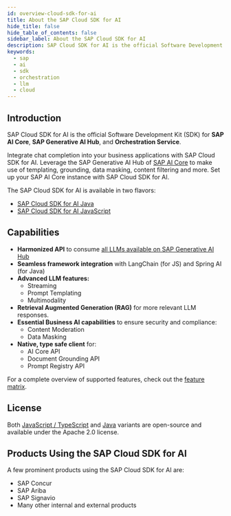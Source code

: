 ```yaml
---
id: overview-cloud-sdk-for-ai
title: About the SAP Cloud SDK for AI
hide_title: false
hide_table_of_contents: false
sidebar_label: About the SAP Cloud SDK for AI
description: SAP Cloud SDK for AI is the official Software Development Kit (SDK) for SAP AI Core, SAP Generative AI Hub, and Orchestration Service.
keywords:
  - sap
  - ai
  - sdk
  - orchestration
  - llm
  - cloud
---
```


## Introduction

SAP Cloud SDK for AI is the official Software Development Kit (SDK) for **SAP AI Core**, **SAP Generative AI Hub**, and **Orchestration Service**.

Integrate chat completion into your business applications with SAP Cloud SDK for AI.
Leverage the SAP Generative AI Hub of [SAP AI Core](https://help.sap.com/docs/sap-ai-core/sap-ai-core-service-guide/what-is-sap-ai-core) to make use of templating, grounding, data masking, content filtering and more.
Set up your SAP AI Core instance with SAP Cloud SDK for AI.

The SAP Cloud SDK for AI is available in two flavors:

- [SAP Cloud SDK for AI Java](/docs/java/overview-cloud-sdk-for-ai-java)
- [SAP Cloud SDK for AI JavaScript](/docs/js/overview)

## Capabilities

- **Harmonized API** to consume [all LLMs available on SAP Generative AI Hub](https://me.sap.com/notes/3437766)
- **Seamless framework integration** with LangChain (for JS) and Spring AI (for Java)
- **Advanced LLM features:**
  - Streaming
  - Prompt Templating
  - Multimodality
- **Retrieval Augmented Generation (RAG)** for more relevant LLM responses.
- **Essential Business AI capabilities** to ensure security and compliance:
  - Content Moderation
  - Data Masking
- **Native, type safe client** for:
  - AI Core API
  - Document Grounding API
  - Prompt Registry API

For a complete overview of supported features, check out the [feature matrix](./feature-matrix.mdx).

## License

Both [JavaScript / TypeScript](https://github.com/SAP/ai-sdk-js) and [Java](https://github.com/SAP/ai-sdk-java) variants are open-source and available under the Apache 2.0 license.

## Products Using the SAP Cloud SDK for AI

A few prominent products using the SAP Cloud SDK for AI are:

- SAP Concur
- SAP Ariba
- SAP Signavio
- Many other internal and external products

